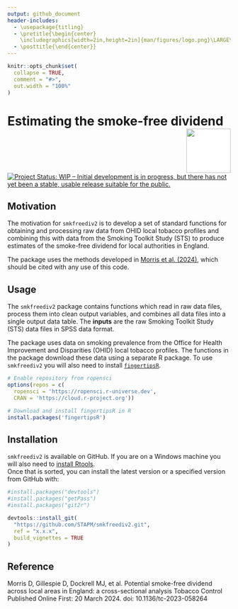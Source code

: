 ```yaml
---
output: github_document
header-includes:
  - \usepackage{titling}
  - \pretitle{\begin{center}
    \includegraphics[width=2in,height=2in]{man/figures/logo.png}\LARGE\\}
  - \posttitle{\end{center}}
---
```


<!-- README.md is generated from README.Rmd. Please edit that file -->

```r
knitr::opts_chunk$set(
  collapse = TRUE,
  comment = "#>",
  out.width = "100%"
)
```

# Estimating the smoke-free dividend <img src="hex-smkfreediv2.png" align="right" style="padding-left:10px;background-color:white;" width="100" height="100"/>

<!-- badges: start -->

[![Project Status: WIP -- Initial development is in progress, but there has not yet been a stable, usable release suitable for the public.](https://www.repostatus.org/badges/latest/active.svg)](https://www.repostatus.org/#active)

<!-- badges: end -->


## Motivation

The motivation for `smkfreediv2` is to develop a set of standard functions for obtaining and processing raw data from OHID local tobacco profiles and combining this with data from the Smoking Toolkit Study (STS) to produce estimates of the smoke-free dividend for local authorities in England. 

The package uses the methods developed in [Morris et al. (2024)](https://tobaccocontrol.bmj.com/content/early/2024/02/05/tc-2023-058264), which should be cited with any use of this code.

## Usage

The `smkfreediv2` package contains functions which read in raw data files, process them into clean output variables, and combines all data files into a single output data table. The **inputs** are the raw Smoking Toolkit Study (STS) data files in SPSS data format.

The package uses data on smoking prevalence from the Office for Health Improvement and Disparities (OHID) local tobacco profiles. The functions in the package download these data using a separate R package. To use `smkfreediv2` you will also need to install [`fingertipsR`](https://github.com/ropensci/fingertipsR). 

```r
# Enable repository from ropensci
options(repos = c(
  ropensci = 'https://ropensci.r-universe.dev',
  CRAN = 'https://cloud.r-project.org'))

# Download and install fingertipsR in R
install.packages('fingertipsR')
```


## Installation

`smkfreediv2` is available on GitHub. If you are on a Windows machine you will also need to [install Rtools](https://www.rdocumentation.org/packages/installr/versions/0.22.0/topics/install.Rtools).\
Once that is sorted, you can install the latest version or a specified version from GitHub with:

```r
#install.packages("devtools")
#install.packages("getPass")
#install.packages("git2r")

devtools::install_git(
  "https://github.com/STAPM/smkfreediv2.git", 
  ref = "x.x.x",
  build_vignettes = TRUE
)

```

## Reference 

Morris D, Gillespie D, Dockrell MJ, et al. Potential smoke-free dividend across local areas in England: a cross-sectional analysis Tobacco Control Published Online First: 20 March 2024. doi: 10.1136/tc-2023-058264
